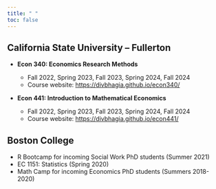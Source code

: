 ```yaml
---
title: " "
toc: false
---
```


## California State University – Fullerton

- **Econ 340: Economics Research Methods**
 
    - Fall 2022, Spring 2023, Fall 2023, Spring 2024, Fall 2024
    - Course website: [https://divbhagia.github.io/econ340/](https://divbhagia.github.io/econ340/)
  
- **Econ 441: Introduction to Mathematical Economics**
  
    - Fall 2022, Spring 2023, Fall 2023, Spring 2024, Fall 2024
    - Course website: [https://divbhagia.github.io/econ441/](https://divbhagia.github.io/econ441/)

## Boston College

- R Bootcamp for incoming Social Work PhD students (Summer 2021)
- EC 1151: Statistics (Spring 2020)
- Math Camp for incoming Economics PhD students (Summers 2018-2020)